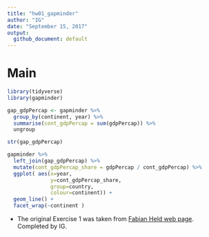 ```yaml
---
title: "hw01_gapminder"
author: "IG"
date: "September 15, 2017"
output:
  github_document: default
---
```


# Main




```r
library(tidyverse)
library(gapminder)

gap_gdpPercap <- gapminder %>% 
  group_by(continent, year) %>% 
  summarise(cont_gdpPercap = sum(gdpPercap)) %>% 
  ungroup

str(gap_gdpPercap)

gapminder %>% 
  left_join(gap_gdpPercap) %>% 
  mutate(cont_gdpPercap_share = gdpPercap / cont_gdpPercap) %>% 
  ggplot( aes(x=year, 
              y=cont_gdpPercap_share, 
              group=country, 
              colour=continent)) + 
  geom_line() + 
  facet_wrap(~continent )
```

- The original Exercise 1 was taken from [Fabian Held web page](http://www.fabianheld.com/r-tidyverse/). Completed by IG.